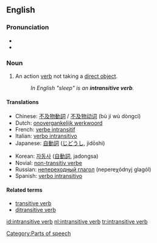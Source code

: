 {{wikipedia}}
==English==
===Pronunciation===
*{{IPA|/ɪnˌtrænsətɪv ˈvɜːb/, /ɪnˌtrænzətɪv ˈvɜːb/}}
*{{SAMPA|/In%tr{ns@tIv "v3:b/, /In%tr{nz@tIv "v3:b/}}

===Noun===
{{en-noun|sg=[[intransitive]] [[verb]]}}

#{{grammar}} An action [[verb]] not taking a [[direct object]].
#:''In English "sleep" is an '''intransitive verb'''.''

====Translations====
{{top}}
*Chinese: [[不及物動詞]] / [[不及物动词]] (bù jí wù dòngcí)
*Dutch: [[onovergankelijk werkwoord]] {{n}}
*French: [[verbe intransitif]] {{m}}
*Italian: [[verbo intransitivo]] {{m}}
*Japanese: [[自動詞]] ([[じどうし]], jidōshi)
{{mid}}
*Korean: [[자동사]] ([[自動詞]], jadongsa)
*Novial: [[non-transitiv verbe]]
*Russian: [[непереходный глагол]] (nepereχódnyj glagól) {{m}}
*Spanish: [[verbo intransitivo]] {{m}}
{{bottom}}

====Related terms====
*[[transitive verb]]
*[[ditransitive verb]]

[[Category:Parts of speech]]

[[id:intransitive verb]]
[[nl:intransitive verb]]
[[tr:intransitive verb]]